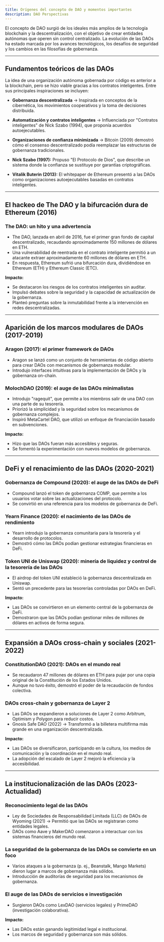 ```yaml
---
title: Orígenes del concepto de DAO y momentos importantes
description: DAO Perspectivas
---
```


El concepto de DAO surgió de los ideales más amplios de la tecnología blockchain y la descentralización, con el objetivo de crear entidades autónomas que operen sin control centralizado. La evolución de las DAOs ha estado marcada por los avances tecnológicos, los desafíos de seguridad y los cambios en las filosofías de gobernanza.

---

## **Fundamentos teóricos de las DAOs**

La idea de una organización autónoma gobernada por código es anterior a la blockchain, pero se hizo viable gracias a los contratos inteligentes. Entre sus principales inspiraciones se incluyen:

- **Gobernanza descentralizada** → Inspirada en conceptos de la cibernética, los movimientos cooperativos y la toma de decisiones distribuida.
- **Automatización y contratos inteligentes** → Influenciada por "Contratos inteligentes" de Nick Szabo (1994), que proponía acuerdos autoejecutables.
- **Organizaciones de confianza minimizada** → Bitcoin (2009) demostró cómo el consenso descentralizado podía reemplazar las estructuras de gobernanza tradicionales. 

- **Nick Szabo (1997):** Propuso "El Protocolo de Dios", que describe un sistema donde la confianza se sustituye por garantías criptográficas.
- **Vitalik Buterin (2013):** El whitepaper de Ethereum presentó a las DAOs como organizaciones autoejecutables basadas en contratos inteligentes.

---

## **El hackeo de The DAO y la bifurcación dura de Ethereum (2016)**

### **The DAO: un hito y una advertencia**
- The DAO, lanzada en abril de 2016, fue el primer gran fondo de capital descentralizado, recaudando aproximadamente 150 millones de dólares en ETH.
- Una vulnerabilidad de reentrada en el contrato inteligente permitió a un atacante extraer aproximadamente 60 millones de dólares en ETH.
- En respuesta, Ethereum sufrió una bifurcación dura, dividiéndose en Ethereum (ETH) y Ethereum Classic (ETC).

**Impacto:**
- Se destacaron los riesgos de los contratos inteligentes sin auditar. 
- Impulsó debates sobre la seguridad y la capacidad de actualización de la gobernanza.
- Planteó preguntas sobre la inmutabilidad frente a la intervención en redes descentralizadas.

---

## **Aparición de los marcos modulares de DAOs (2017-2019)**

### **Aragon (2017): el primer framework de DAOs**
- Aragon se lanzó como un conjunto de herramientas de código abierto para crear DAOs con mecanismos de gobernanza modular.
- Introdujo interfaces intuitivas para la implementación de DAOs y la gobernanza on-chain.

### **MolochDAO (2019): el auge de las DAOs minimalistas**
- Introdujo "ragequit", que permite a los miembros salir de una DAO con una parte de su tesorería.
- Priorizó la simplicidad y la seguridad sobre los mecanismos de gobernanza complejos.
- Inspiró MetaCartel DAO, que utilizó un enfoque de financiación basado en subvenciones.

**Impacto:**
- Hizo que las DAOs fueran más accesibles y seguras. 
- Se fomentó la experimentación con nuevos modelos de gobernanza.

---

## **DeFi y el renacimiento de las DAOs (2020-2021)**

### **Gobernanza de Compound (2020): el auge de las DAOs de DeFi**
- Compound lanzó el token de gobernanza COMP, que permite a los usuarios votar sobre las actualizaciones del protocolo.
- Se convirtió en una referencia para los modelos de gobernanza de DeFi.

### **Yearn Finance (2020): el nacimiento de las DAOs de rendimiento**
- Yearn introdujo la gobernanza comunitaria para la tesorería y el desarrollo de protocolos.
- Demostró cómo las DAOs podían gestionar estrategias financieras en DeFi.

### **Token UNI de Uniswap (2020): minería de liquidez y control de la tesorería de las DAOs**
- El airdrop del token UNI estableció la gobernanza descentralizada en Uniswap.
- Sentó un precedente para las tesorerías controladas por DAOs en DeFi.

**Impacto:**
- Las DAOs se convirtieron en un elemento central de la gobernanza de DeFi.
- Demostraron que las DAOs podían gestionar miles de millones de dólares en activos de forma segura.

---

## **Expansión a DAOs cross-chain y sociales (2021-2022)**

### **ConstitutionDAO (2021): DAOs en el mundo real**
- Se recaudaron 47 millones de dólares en ETH para pujar por una copia original de la Constitución de los Estados Unidos.
- Aunque no tuvo éxito, demostró el poder de la recaudación de fondos colectiva.

### **DAOs cross-chain y gobernanza de Layer 2**
- Las DAOs se expandieron a soluciones de Layer 2 como Arbitrum, Optimism y Polygon para reducir costos.
- Gnosis Safe DAO (2022) → Transformó a la billetera multifirma más grande en una organización descentralizada.

**Impacto:**
- Las DAOs se diversificaron, participando en la cultura, los medios de comunicación y la coordinación en el mundo real.
- La adopción del escalado de Layer 2 mejoró la eficiencia y la accesibilidad.

---

## **La institucionalización de las DAOs (2023-Actualidad)**

### **Reconocimiento legal de las DAOs**
- Ley de Sociedades de Responsabilidad Limitada (LLC) de DAOs de Wyoming (2021) → Permitió que las DAOs se registraran como entidades legales.
- DAOs como Aave y MakerDAO comenzaron a interactuar con los sistemas financieros del mundo real.

### **La seguridad de la gobernanza de las DAOs se convierte en un foco**
- Varios ataques a la gobernanza (p. ej., Beanstalk, Mango Markets) dieron lugar a marcos de gobernanza más sólidos.
- Introducción de auditorías de seguridad para los mecanismos de gobernanza.

### **El auge de las DAOs de servicios e investigación**
- Surgieron DAOs como LexDAO (servicios legales) y PrimeDAO (investigación colaborativa).

**Impacto:**
- Las DAOs están ganando legitimidad legal e institucional.
- Los marcos de seguridad y gobernanza son más sólidos.